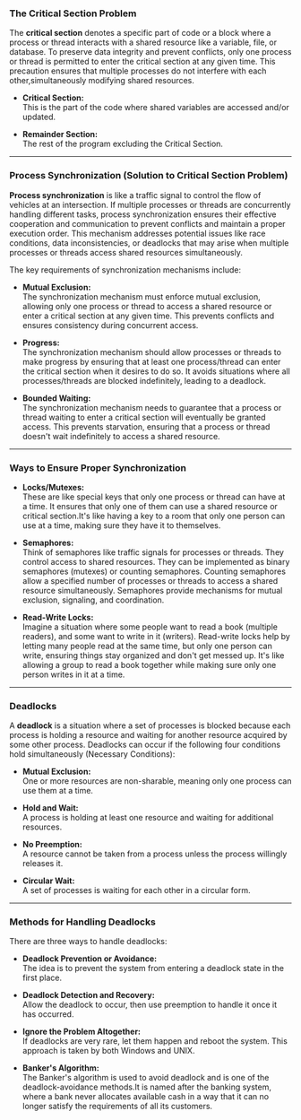 
### The Critical Section Problem

The **critical section** denotes a specific part of code or a block where a process or thread interacts with a shared resource like a variable, file, or database. To preserve data integrity and prevent conflicts, only one process or thread is permitted to enter the critical section at any given time. This precaution ensures that multiple processes do not interfere with each other,simultaneously modifying shared resources.

- **Critical Section:**  
  This is the part of the code where shared variables are accessed and/or updated.

- **Remainder Section:**  
  The rest of the program excluding the Critical Section.

---

### Process Synchronization (Solution to Critical Section Problem)

**Process synchronization** is like a traffic signal to control the flow of vehicles at an intersection. If multiple processes or threads are concurrently handling different tasks, process synchronization ensures their effective cooperation and communication to prevent conflicts and maintain a proper execution order. This mechanism addresses potential issues like race conditions, data inconsistencies, or deadlocks that may arise when multiple processes or threads access shared resources simultaneously.

The key requirements of synchronization mechanisms include:

- **Mutual Exclusion:**  
  The synchronization mechanism must enforce mutual exclusion, allowing only one process or thread to access a shared resource or enter a critical section at any given time. This prevents conflicts and ensures consistency during concurrent access.

- **Progress:**  
  The synchronization mechanism should allow processes or threads to make progress by ensuring that at least one process/thread can enter the critical section when it desires to do so. It avoids situations where all processes/threads are blocked indefinitely, leading to a deadlock.

- **Bounded Waiting:**  
  The synchronization mechanism needs to guarantee that a process or thread waiting to enter a critical section will eventually be granted access. This prevents starvation, ensuring that a process or thread doesn't wait indefinitely to access a shared resource.

---

### Ways to Ensure Proper Synchronization

- **Locks/Mutexes:**  
  These are like special keys that only one process or thread can have at a time. It ensures that only one of them can use a shared resource or critical section.It's like having a key to a room that only one person can use at a time, making sure they have it to themselves.

- **Semaphores:**  
  Think of semaphores like traffic signals for processes or threads. They control access to shared resources. They can be implemented as binary semaphores (mutexes) or counting semaphores. Counting semaphores allow a specified number of processes or threads to access a shared resource simultaneously. Semaphores provide mechanisms for mutual exclusion, signaling, and coordination.

- **Read-Write Locks:**  
  Imagine a situation where some people want to read a book (multiple readers), and some want to write in it (writers). Read-write locks help by letting many people read at the same time, but only one person can write, ensuring things stay organized and don't get messed up. It's like allowing a group to read a book together while making sure only one person writes in it at a time.

---

### Deadlocks

A **deadlock** is a situation where a set of processes is blocked because each process is holding a resource and waiting for another resource acquired by some other process. Deadlocks can occur if the following four conditions hold simultaneously (Necessary Conditions):

- **Mutual Exclusion:**  
  One or more resources are non-sharable, meaning only one process can use them at a time.

- **Hold and Wait:**  
  A process is holding at least one resource and waiting for additional resources.

- **No Preemption:**  
  A resource cannot be taken from a process unless the process willingly releases it.

- **Circular Wait:**  
  A set of processes is waiting for each other in a circular form.

---

### Methods for Handling Deadlocks

There are three ways to handle deadlocks:

- **Deadlock Prevention or Avoidance:**  
  The idea is to prevent the system from entering a deadlock state in the first place.

- **Deadlock Detection and Recovery:**  
  Allow the deadlock to occur, then use preemption to handle it once it has occurred.

- **Ignore the Problem Altogether:**  
  If deadlocks are very rare, let them happen and reboot the system. This approach is taken by both Windows and UNIX.

- **Banker's Algorithm:**  
  The Banker's algorithm is used to avoid deadlock and is one of the deadlock-avoidance methods.It is named after the banking system, where a bank never allocates available cash in a way that it can no longer satisfy the requirements of all its customers.
